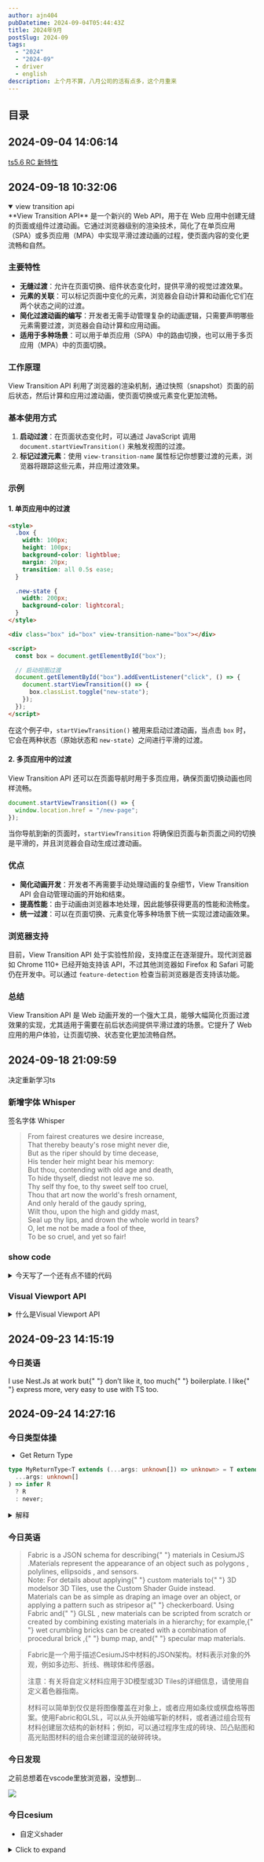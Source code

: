 ```yaml
---
author: ajn404
pubDatetime: 2024-09-04T05:44:43Z
title: 2024年9月
postSlug: 2024-09
tags:
  - "2024"
  - "2024-09"
  - driver
  - english
description: 上个月不算，八月公司的活有点多，这个月重来
---
```



## 目录

## 2024-09-04 14:06:14

<Tag name="ts" className="max-w-[100px]" />

[ts5.6 RC 新特性](https://devblogs.microsoft.com/typescript/announcing-typescript-5-6-rc/#disallowed-nullish-and-truthy-checks)

## 2024-09-18 10:32:06

<details open>
<summary>view transition api</summary>
**View Transition API** 是一个新兴的 Web API，用于在 Web 应用中创建无缝的页面或组件过渡动画。它通过浏览器级别的渲染技术，简化了在单页应用（SPA）或多页应用（MPA）中实现平滑过渡动画的过程，使页面内容的变化更流畅和自然。

### 主要特性

- **无缝过渡**：允许在页面切换、组件状态变化时，提供平滑的视觉过渡效果。
- **元素的关联**：可以标记页面中变化的元素，浏览器会自动计算和动画化它们在两个状态之间的过渡。
- **简化过渡动画的编写**：开发者无需手动管理复杂的动画逻辑，只需要声明哪些元素需要过渡，浏览器会自动计算和应用动画。
- **适用于多种场景**：可以用于单页应用（SPA）中的路由切换，也可以用于多页应用（MPA）中的页面切换。

### 工作原理

View Transition API 利用了浏览器的渲染机制，通过快照（snapshot）页面的前后状态，然后计算和应用过渡动画，使页面切换或元素变化更加流畅。

### 基本使用方式

1. **启动过渡**：在页面状态变化时，可以通过 JavaScript 调用 `document.startViewTransition()` 来触发视图的过渡。
2. **标记过渡元素**：使用 `view-transition-name` 属性标记你想要过渡的元素，浏览器将跟踪这些元素，并应用过渡效果。

### 示例

#### 1. 单页应用中的过渡

```html
<style>
  .box {
    width: 100px;
    height: 100px;
    background-color: lightblue;
    margin: 20px;
    transition: all 0.5s ease;
  }

  .new-state {
    width: 200px;
    background-color: lightcoral;
  }
</style>

<div class="box" id="box" view-transition-name="box"></div>

<script>
  const box = document.getElementById("box");

  // 启动视图过渡
  document.getElementById("box").addEventListener("click", () => {
    document.startViewTransition(() => {
      box.classList.toggle("new-state");
    });
  });
</script>
```

在这个例子中，`startViewTransition()` 被用来启动过渡动画，当点击 `box` 时，它会在两种状态（原始状态和 `new-state`）之间进行平滑的过渡。

#### 2. 多页应用中的过渡

View Transition API 还可以在页面导航时用于多页应用，确保页面切换动画也同样流畅。

```javascript
document.startViewTransition(() => {
  window.location.href = "/new-page";
});
```

当你导航到新的页面时，`startViewTransition` 将确保旧页面与新页面之间的切换是平滑的，并且浏览器会自动生成过渡动画。

### 优点

- **简化动画开发**：开发者不再需要手动处理动画的复杂细节，View Transition API 会自动管理动画的开始和结束。
- **提高性能**：由于动画由浏览器本地处理，因此能够获得更高的性能和流畅度。
- **统一过渡**：可以在页面切换、元素变化等多种场景下统一实现过渡动画效果。

### 浏览器支持

目前，View Transition API 处于实验性阶段，支持度正在逐渐提升。现代浏览器如 Chrome 110+ 已经开始支持该 API，不过其他浏览器如 Firefox 和 Safari 可能仍在开发中。可以通过 `feature-detection` 检查当前浏览器是否支持该功能。

### 总结

View Transition API 是 Web 动画开发的一个强大工具，能够大幅简化页面过渡效果的实现，尤其适用于需要在前后状态间提供平滑过渡的场景。它提升了 Web 应用的用户体验，让页面切换、状态变化更加流畅自然。

</details>

## 2024-09-18 21:09:59

决定重新学习ts

### 新增字体 Whisper

签名字体 <span class="font-whisper">Whisper</span>

<blockquote>
  <div class="font-whisper m-0 p-0 leading-none">
    From fairest creatures we desire increase,
    <br />
    That thereby beauty's rose might never die,
    <br />
    But as the riper should by time decease,
    <br />
    His tender heir might bear his memory:
    <br />
    But thou, contending with old age and death,
    <br />
    To hide thyself, diedst not leave me so.
    <br />
    Thy self thy foe, to thy sweet self too cruel,
    <br />
    Thou that art now the world's fresh ornament,
    <br />
    And only herald of the gaudy spring,
    <br />
    Wilt thou, upon the high and giddy mast,
    <br />
    Seal up thy lips, and drown the whole world in tears?
    <br />
    O, let me not be made a fool of thee,
    <br />
    To be so cruel, and yet so fair!
    <br />
  </div>
</blockquote>

### show code

<details>
<summary>今天写了一个还有点不错的代码</summary>

```js
socket = new WebSocket(`ws://${host}/websocket/position/ajn404`);
let lastExecutionTime = 0; // 上次执行时间
let cache = [];
let processing = false;
const cacheMap = new Map();

socket.addEventListener("message", function (event) {
  const parsedData = JSON.parse(event.data);

  // 处理警告通知
  if (parsedData.method === "warning") {
    showNotification(parsedData);
    return;
  }

  const currentTime = Date.now(); // 获取当前时间
  // 如果距离上次执行时间小于 100ms，则继续缓存数据
  if (currentTime - lastExecutionTime < 100) {
    cacheMap.set(parsedData.params.tagId, parsedData.params); // 用 tagId 作为键，去重存储数据
    return;
  }
  lastExecutionTime = currentTime; // 更新上次执行时间
  cacheMap.set(parsedData.params.tagId, parsedData.params); // 用 tagId 作为键，去重存储数据

  // 如果正在处理缓存中的数据，则不再处理
  if (processing) return;
  processing = true; // 标记为正在处理

  setTimeout(() => {
    // 将 Map 转换为数组，取出所有的缓存数据
    cache = Array.from(cacheMap.values());

    // 过滤并获取车辆和人员的更新数据
    const updateData = getGraphicData(
      cache.filter(item => item.entityType === "car"),
      "car"
    );

    const updateDataMember = getGraphicData(
      cache.filter(item => item.entityType === "staff"),
      "member"
    );

    // 更新车辆位置
    if (updateData && updateData.length > 0) {
      vehicleLocation.locationView.update(updateData);
    }

    // 更新人员位置
    if (updateDataMember && updateDataMember.length > 0) {
      memberLocation.locationView.update(updateDataMember);
    }

    cacheMap.clear(); // 清空 Map 以保证缓存不重复

    if (!memberLocation.positionGroupGraphics) {
      cache = [...updateDataMember];
    }

    if (!vehicleLocation.positionGroupGraphics) {
      cache = [...cache, ...updateData];
    }

    // 处理完成后清空缓存并重置标记

    processing = false;

    console.log(cache, updateDataMember, updateData);
  }, 0); // 异步处理，保证不会阻塞消息接收
});
```

</details>

### Visual Viewport API

<details>
<summary>什么是Visual Viewport API</summary>

Visual Viewport API 是一种机制，允许开发者查询和修改窗口可视区域的属性。 [1](https://developer.mozilla.org/en-US/docs/Web/API/Visual_Viewport_API) 可视区域是指屏幕上除去屏幕键盘、缩放区域外以及其他不随页面缩放的屏幕元素后，实际可见的部分。 [1](https://developer.mozilla.org/en-US/docs/Web/API/Visual_Viewport_API)

移动网页包含两个视口：布局视口和可视视口。 [1](https://developer.mozilla.org/en-US/docs/Web/API/Visual_Viewport_API) 布局视口涵盖页面上的所有元素，而可视视口是屏幕上实际可见的部分。 [1](https://developer.mozilla.org/en-US/docs/Web/API/Visual_Viewport_API)[6](https://github.com/WICG/visual-viewport) 当用户放大页面时，可视视口会缩小，但布局视口保持不变。 [1](https://developer.mozilla.org/en-US/docs/Web/API/Visual_Viewport_API) 用户界面功能（如屏幕键盘）可以缩小可视视口，而不会影响布局视口。 [1](https://developer.mozilla.org/en-US/docs/Web/API/Visual_Viewport_API) Visual Viewport API 允许开发者相对于屏幕上显示的内容定位元素，从而解决布局视口和可视视口不一致的问题。 [1](https://developer.mozilla.org/en-US/docs/Web/API/Visual_Viewport_API)

</details>

## 2024-09-23 14:15:19

### 今日英语

<div id="second">
  I <span id="use">use</span> <span id="nestjs">Nest.Js</span> at work but{" "}
  <span id="dislike">don’t like it</span>, too much{" "}
  <span id="boilerplate">boilerplate</span>. I like{" "}
  <span id="express">express</span> more, very <span id="easy">easy</span> to
  use with <span id="ts">TS</span> too.
</div>

<DriverNoText
  client:load
  elements='[
          {"element":"#use","popover":{"title":"use","description":"表示应用或使用某物，通常指工作或开发中的实践。","side":"top","align":"start"}},
          {"element":"#nestjs","popover":{"title":"Nest.Js","description":"一种渐进式的Node.js框架，专为构建可扩展的服务器端应用而设计，结合了面向对象和函数式编程。","side":"top","align":"start"}},
          {"element":"#dislike","popover":{"title":"don’t like it","description":"表达对某事物的反感或不满。此处指作者不喜欢Nest.Js。","side":"top","align":"start"}},
          {"element":"#boilerplate","popover":{"title":"boilerplate","description":"指重复的、冗余的代码，通常是开发者认为不必要或繁琐的部分。","side":"top","align":"start"}},
          {"element":"#express","popover":{"title":"express","description":"一个简洁且灵活的Node.js框架，用于构建服务器端应用，开发者常称其为轻量、快速。","side":"top","align":"start"}},
          {"element":"#easy","popover":{"title":"easy","description":"表示简单、方便，此处指Express.js比Nest.Js更加容易使用。","side":"top","align":"start"}},
          {"element":"#ts","popover":{"title":"TS","description":"TypeScript的简称，是JavaScript的超集，添加了静态类型支持。","side":"top","align":"start"}}
        ]'
/>

## 2024-09-24 14:27:16

### 今日类型体操

- Get Return Type

```ts
type MyReturnType<T extends (...args: unknown[]) => unknown> = T extends (
  ...args: unknown[]
) => infer R
  ? R
  : never;
```

<details>
<summary>解释</summary>

这个问题涉及到 TypeScript 中的条件类型和推断类型。让我们逐行解析这段代码，看看它是如何工作的，以及它的主要目标是什么。

### 代码解析

```typescript
type MyReturnType<T extends (...args: unknown[]) => unknown> = T extends (
  ...args: unknown[]
) => infer R
  ? R
  : never;
```

1. **`type MyReturnType<T extends (...args: unknown[]) => unknown>`**:

   - 这里定义了一个类型别名 `MyReturnType`，它接受一个类型参数 `T`。
   - `T` 被约束为一个函数类型，函数可以接受任意数量的参数（`...args: unknown[]`），并且返回一个未知类型的值（`=> unknown`）。

2. **`T extends (...args: unknown[]) => infer R`**:

   - 这是一个条件类型，检查 `T` 是否符合函数类型的结构。
   - `infer R` 是 TypeScript 的一种类型推断机制，它会从 `T` 中推断出返回值的类型，并将其命名为 `R`。

3. **`? R : never`**:
   - 如果 `T` 符合函数类型的结构，那么 `MyReturnType` 的结果就是 `R`（即函数的返回值类型）。
   - 如果 `T` 不符合这个结构，则返回 `never`，表示这个类型是不可用的。

### 主要目标

`MyReturnType` 的主要目标是从给定的函数类型 `T` 中提取出其返回值的类型。这在 TypeScript 中非常有用，尤其是在处理高阶函数或需要根据函数类型动态生成类型的场景中。

### 示例

让我们看一个简单的示例，帮助你更好地理解这个类型的用法：

```typescript
function exampleFunction(): number {
  return 42;
}

type ResultType = MyReturnType<typeof exampleFunction>; // ResultType 将被推断为 number
```

在这个例子中，`exampleFunction` 是一个返回 `number` 的函数。通过 `MyReturnType`，我们可以提取出它的返回值类型，`ResultType` 将被推断为 `number`。

### 总结

`MyReturnType` 是一个非常强大的工具，可以帮助你在 TypeScript 中更好地处理函数类型，提取返回值类型。它利用了条件类型和类型推断的特性，使得类型系统更加灵活和强大。希望这个解释能帮助你更好地理解这段代码的功能和效果！如果还有其他问题，随时问我哦！😄

</details>

### 今日英语

<blockquote>
  Fabric is a <span id="fabric">JSON schema</span> for describing{" "}
  <span id="cesiumjs">materials in CesiumJS </span>.Materials represent the
  appearance of an object such as <span id="polygons">polygons</span> ,
  <span id="polylines">polylines</span>, <span id="ellipsoids">ellipsoids</span>
  , and <span id="sensors">sensors</span>.<br />
  Note: For details about applying{" "}
  <span id="custom-materials">custom materials</span> to{" "}
  <span id="d_models">3D models</span>or <span id="d_tiles">3D Tiles</span>, use
  the <span id="custom-shader-guide">Custom Shader Guide</span> instead.
  <br />
  Materials can be as simple as draping an image over an object, or applying a
  pattern such as <span id="stripes">stripes</span>or a{" "}
  <span id="checkerboard">checkerboard</span>. Using Fabric and{" "}
  <span id="glsl"> GLSL </span>, new materials can be scripted from scratch or
  created by combining existing materials in a hierarchy; for example,{" "}
  <span id="wet-bricks"> wet crumbling bricks </span> can be created with a
  combination of <span id="procedural-brick"> procedural brick </span> ,{" "}
  <span id="bump-map">bump map</span>, and{" "}
  <span id="specular-map"> specular map </span> materials.
</blockquote>

<blockquote>
Fabric是一个用于描述CesiumJS中材料的JSON架构。材料表示对象的外观，例如多边形、折线、椭球体和传感器。

注意：有关将自定义材料应用于3D模型或3D Tiles的详细信息，请使用自定义着色器指南。

材料可以简单到仅仅是将图像覆盖在对象上，或者应用如条纹或棋盘格等图案。使用Fabric和GLSL，可以从头开始编写新的材料，或者通过组合现有材料创建层次结构的新材料；例如，可以通过程序生成的砖块、凹凸贴图和高光贴图材料的组合来创建湿润的破碎砖块。

</blockquote>

<DriverNoText
  client:load
  elements='[
          {"element":"#fabric","popover":{"title":"JSON schema","description":"用于描述数据结构的格式，便于数据的交换和存储。","side":"top","align":"start"}},
          {"element":"#cesiumjs","popover":{"title":"materials in CesiumJS","description":"CesiumJS中的材料，用于定义3D对象的外观。","side":"top","align":"start"}},
          {"element":"#polygons","popover":{"title":"polygons","description":"多边形，表示二维平面上的封闭形状。","side":"top","align":"start"}},
          {"element":"#polylines","popover":{"title":"polylines","description":"折线，由多个线段连接而成的图形。","side":"top","align":"start"}},
          {"element":"#ellipsoids","popover":{"title":"ellipsoids","description":"椭球体，三维空间中的一种曲面。","side":"top","align":"start"}},
          {"element":"#sensors","popover":{"title":"sensors","description":"传感器，用于收集环境数据的设备。","side":"top","align":"start"}},
          {"element":"#custom-materials","popover":{"title":"custom materials","description":"自定义材料，用户定义的材料类型。","side":"top","align":"start"}},
          {"element":"#d_models","popover":{"title":"3D models","description":"三维模型，表示物体的三维形态。","side":"top","align":"start"}},
          {"element":"#d_tiles","popover":{"title":"3D Tiles","description":"用于高效传输和渲染大规模3D城市和建筑数据的格式。","side":"top","align":"start"}},
          {"element":"#custom-shader-guide","popover":{"title":"Custom Shader Guide","description":"自定义着色器指南，提供如何创建和应用自定义着色器的详细信息。","side":"top","align":"start"}},
          {"element":"#stripes","popover":{"title":"stripes","description":"条纹图案，交替的颜色或纹理。","side":"top","align":"start"}},
          {"element":"#checkerboard","popover":{"title":"checkerboard","description":"棋盘格图案，交替的黑白方块。","side":"top","align":"start"}},
          {"element":"#glsl","popover":{"title":"GLSL","description":"OpenGL着色语言，用于编写图形渲染的着色器。","side":"top","align":"start"}},
          {"element":"#wet-bricks","popover":{"title":"wet crumbling bricks","description":"湿润的破碎砖块，表示一种特定的材料效果。","side":"top","align":"start"}},
          {"element":"#procedural-brick","popover":{"title":"procedural brick","description":"程序生成的砖块材料，用于创建复杂的表面效果。","side":"top","align":"start"}},
          {"element":"#bump-map","popover":{"title":"bump map","description":"凹凸贴图，用于在不增加几何体的情况下添加表面细节。","side":"top","align":"start"}},
          {"element":"#specular-map","popover":{"title":"specular map","description":"高光贴图，用于定义表面反射光的强度。","side":"top","align":"start"}}
        ]'
/>

### 今日发现

之前总想着在vscode里放浏览器，没想到...

<img src="/assets/gif/workspace.gif" class="3/4" />

### 今日cesium

- 自定义shader

<details>
<summary>Click to expand</summary>


<CustomShaderDemo client:visible />

</details>
